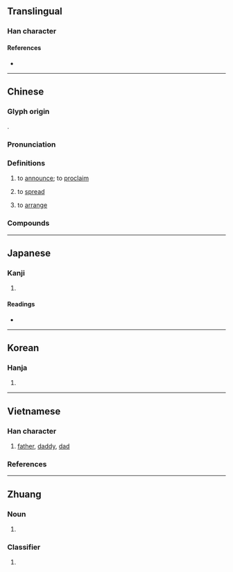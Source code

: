 {{also|布}}
{{character info}}
==Translingual==

===Han character===
{{Han char|rn=9|rad=人|as=05|sn=7|four=24227|canj=OKLB|ids=⿰亻布}}

====References====
* {{Han ref|kx=0098.010|dkj=00497|dj=0206.120|hdz=10131.030|uh=4F48|ud=20296|bh=A747|bd=42823}}

----

==Chinese==
{{zh-forms|s=布|t2=布}}

===Glyph origin===
{{Han etym}}
{{Han compound|人|alt1=亻|布|ls=psc|c1=s|c2=p}}.

===Pronunciation===
{{zh-pron
|m=bù
|m-s=bu4
|c=bou3
|mn=pò͘
|mc=y
|oc=y
|ma=
|cat=v
}}

===Definitions===
{{zh-hanzi}}

# to [[announce]]; to [[proclaim]]
#: {{zh-x|宣佈|to declare, to proclaim, to announce}}
# to [[spread]]
#: {{zh-x|遍佈|to be found everywhere, to be spread all over}}
# to [[arrange]]
#: {{zh-x|佈兵|to deploy troops}}

===Compounds===
{{zh-der|佈擺|佈劃|佈陣安營|佈讓|佈施|佈散|佈菜|歪擺佈|擺佈|沒做擺佈|沒擺佈處|佈景}}

----

==Japanese==

===Kanji===
{{ja-kanji|grade=|rs=人05}}

# {{rfdef|ja|sort=人05}}

====Readings====
* {{ja-readings|on=ほ,ふ|kun=あまねし}}

----

==Korean==

===Hanja===
{{ko-hanja|hangeul=포|rv=po|mr=p'o}}

# {{rfdef|ko|sort=人05}}

----

==Vietnamese==

===Han character===
{{vi-readings|rs=人05
|hanviet=bố-tdcntd;gdhn
|phienthiet=博故 bác cố
|nom=bố-tdcntd, bô-gdhn
}}

# [[father]], [[daddy]], [[dad]]

===References===
<references/>

----

==Zhuang==

===Noun===
{{za-head|noun}}

# {{za-sawndip form of|boh}}

===Classifier===
{{za-head|classifier}}

# {{za-sawndip form of|boux}}
